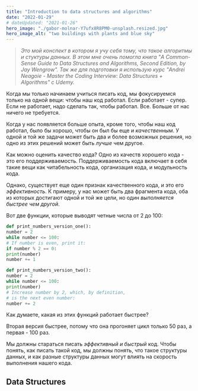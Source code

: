 ```yaml
---
title: "Introduction to data structures and algorithms"
date: "2022-01-29"
# dateUpdated: "2021-01-26"
hero_image: "./gabor-molnar-Y7ufx8R8PM0-unsplash.resized.jpg"
hero_image_alt: "two buildings with plants and blue sky"
---
```


> _Это мой конспект в котором я учу себя тому, что такое алгоритмы и стуктуры данных. В этом мне очень помогла книга "A Common-Sense Guide to Data Structures and Algorithms, Second Edition, by Jay Wengrow". Так же для подготовки я использую курс "Andrei Neagoie - Master the Coding Interview: Data Structures + Algorithms" с Udemy._

Когда мы только начинаем учиться писать код, мы фокусируемся только на одной вещи: чтобы наш код работал. Если работает - супер. Если не работает, надо сделать так, чтобы работал. Все. Больше от нас ничего не требуется.

Когда у нас появляется больше опыта, кроме того, чтобы наш код работал, было бы хорошо, чтобы он был бы еще и _качественным_. У одной и той же задачи может быть два и более возможных решения, но одно из этих решений может быть _лучше_ чем другое.

Как можно оценить качество кода? Одно из качеств хорошего кода - это его поддерживаемость. Поддерживаемость кода включает в себя такие вещи как читабельность кода, организация кода, и модульность кода.

Однако, существует еще один признак качественного кода, и это его _эффективность_. К примеру, у нас может быть два фрагмента кода, оба из которых достигают одной и той же цели, но один _выполняется быстрее чем другой_.

Вот две функции, которые выводят четные числа от 2 до 100:

```py
def print_numbers_version_one():
number = 2
while number <= 100:
# If number is even, print it:
if number % 2 == 0:
print(number)
number += 1
```

```py
def print_numbers_version_two():
number = 2
while number <= 100:
print(number)
# Increase number by 2, which, by definition,
# is the next even number:
number += 2
```

Как думаете, какая из этих функций работает быстрее?

Вторая версия быстрее, потому что она прогоняет цикл только 50 раз, а первая - 100 раз.

Мы должны стараться писать _эффективный и быстрый_ код. Чтобы понять, как писать такой код, мы должны понять, что такое структуры данных, и как разные структуры данных могут влиять на скорость выполнения нашего кода.

## Data Structures
